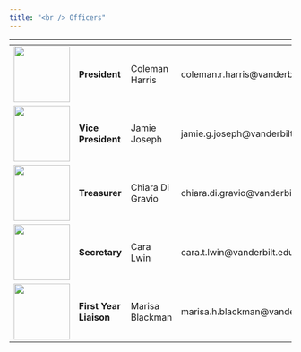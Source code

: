 ```yaml
---
title: "<br /> Officers"
---
```


<span>              | <span>      | <span>       | <span>     
------------- | ------------- | ---------- | ----------
<img src ="https://cdn.vanderbilt.edu/vu-wp0/wp-content/uploads/sites/190/2017/11/05144334/3D8B6715-80C6-42C0-B7FA-072E8E29240E-e1536159157954.jpeg" width="100px"/> | **President** | Coleman Harris | coleman.r.harris@vanderbilt.edu
<img src="https://cdn.vanderbilt.edu/vu-wp0/wp-content/uploads/sites/190/2019/11/12190841/Joseph.Jamie_-e1573585792229.jpg" width="100px"/> | **Vice President**| Jamie Joseph | jamie.g.joseph@vanderbilt.edu
<img src="https://cdn.vanderbilt.edu/vu-wp0/wp-content/uploads/sites/190/2018/08/22192336/Chiara1.jpeg" width="100px"/>|**Treasurer** | Chiara Di Gravio | chiara.di.gravio@vanderbilt.edu
<img src="https://cdn.vanderbilt.edu/vu-wp0/wp-content/uploads/sites/190/2020/10/30030839/Cara-scaled-e1604027415985.jpg" width="100px"/> | **Secretary**| Cara Lwin | cara.t.lwin@vanderbilt.edu
<img src="https://cdn.vanderbilt.edu/vu-wp0/wp-content/uploads/sites/190/2020/10/30031608/Marisa-scaled-e1604028375492.jpg" width="100px"/> | **First Year Liaison**| Marisa Blackman | marisa.h.blackman@vanderbilt.edu